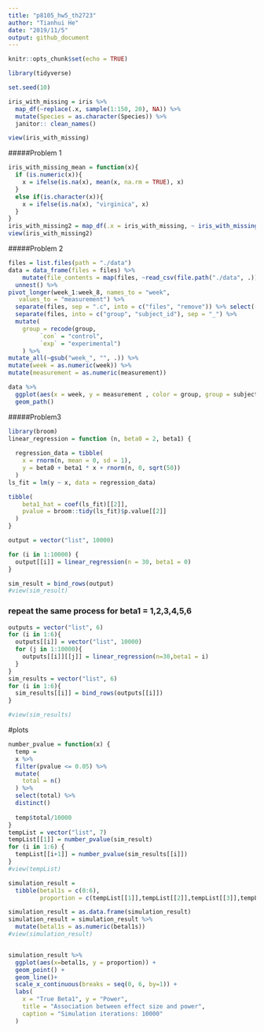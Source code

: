 ```yaml
---
title: "p8105_hw5_th2723"
author: "Tianhui He"
date: "2019/11/5"
output: github_document
---
```


```r
knitr::opts_chunk$set(echo = TRUE)
```


```r
library(tidyverse)

set.seed(10)

iris_with_missing = iris %>% 
  map_df(~replace(.x, sample(1:150, 20), NA)) %>%
  mutate(Species = as.character(Species)) %>% 
  janitor:: clean_names() 

view(iris_with_missing)
```
#####Problem 1
```r
iris_with_missing_mean = function(x){
  if (is.numeric(x)){
    x = ifelse(is.na(x), mean(x, na.rm = TRUE), x)
  }
  else if(is.character(x)){
    x = ifelse(is.na(x), "virginica", x)
  }
}
iris_with_missing2 = map_df(.x = iris_with_missing, ~ iris_with_missing_mean(.x))
view(iris_with_missing2)

```
#####Problem 2
```r
files = list.files(path = "./data")
data = data_frame(files = files) %>% 
    mutate(file_contents = map(files, ~read_csv(file.path("./data", .)))) %>%
  unnest() %>% 
pivot_longer(week_1:week_8, names_to = "week",
   values_to = "measurement") %>% 
  separate(files, sep = ".c", into = c("files", "remove")) %>% select(-remove) %>% 
  separate(files, into = c("group", "subject_id"), sep = "_") %>% 
  mutate(
    group = recode(group,
         `con` = "control",
         `exp` = "experimental")
    ) %>% 
mutate_all(~gsub("week_", "", .)) %>% 
mutate(week = as.numeric(week)) %>% 
mutate(measurement = as.numeric(measurement))

data %>%
  ggplot(aes(x = week, y = measurement , color = group, group = subject_id)) + 
  geom_path() 
```
#####Problem3
```r
library(broom)
linear_regression = function (n, beta0 = 2, beta1) {
  
  regression_data = tibble(
    x = rnorm(n, mean = 0, sd = 1),
    y = beta0 + beta1 * x + rnorm(n, 0, sqrt(50))
  )
ls_fit = lm(y ~ x, data = regression_data)

tibble(
    beta1_hat = coef(ls_fit)[[2]],
    pvalue = broom::tidy(ls_fit)$p.value[[2]]
  )
}

output = vector("list", 10000)

for (i in 1:10000) {
  output[[i]] = linear_regression(n = 30, beta1 = 0)
}

sim_result = bind_rows(output)
#view(sim_result)
```

### repeat the same process for beta1 = 1,2,3,4,5,6
```r
outputs = vector("list", 6)
for (i in 1:6){
  outputs[[i]] = vector("list", 10000)
  for (j in 1:10000){
    outputs[[i]][[j]] = linear_regression(n=30,beta1 = i)
  }
}
sim_results = vector("list", 6)
for (i in 1:6){
  sim_results[[i]] = bind_rows(outputs[[i]])
}

#view(sim_results)
```
#plots
```r
number_pvalue = function(x) {
  temp = 
  x %>% 
  filter(pvalue <= 0.05) %>% 
  mutate(
    total = n()
  ) %>%
  select(total) %>%
  distinct()
  
  temp$total/10000
}
tempList = vector("list", 7)
tempList[[1]] = number_pvalue(sim_result)
for (i in 1:6) {
  tempList[[i+1]] = number_pvalue(sim_results[[i]])
}
#view(tempList)

simulation_result = 
  tibble(betal1s = c(0:6),
         proportion = c(tempList[[1]],tempList[[2]],tempList[[3]],tempList[[4]],tempList[[5]],tempList[[6]],tempList[[7]]))

simulation_result = as.data.frame(simulation_result)
simulation_result = simulation_result %>%
  mutate(betal1s = as.numeric(betal1s))
#view(simulation_result)


simulation_result %>%
  ggplot(aes(x=betal1s, y = proportion)) +
  geom_point() +
  geom_line()+
  scale_x_continuous(breaks = seq(0, 6, by=1)) +
  labs(
    x = "True Beta1", y = "Power",
    title = "Association between effect size and power",
    caption = "Simulation iterations: 10000"
  )
```
```r

```

